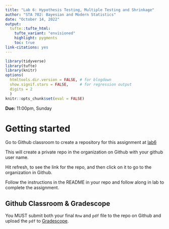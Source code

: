 ```yaml
---
title: "Lab 6: Hypothesis Testing, Multiple Testing and Shrinkage"
author: "STA 702: Bayesian and Modern Statistics"
date: "October 14, 2022"
output: 
  tufte::tufte_html:
    tufte_variant: "envisioned"
    highlight: pygments
    toc: true
link-citations: yes
---
```


```r
library(tidyverse)
library(tufte)
library(knitr)
options(
  htmltools.dir.version = FALSE, # for blogdown
  show.signif.stars = FALSE,     # for regression output
  digits = 2
  )
knitr::opts_chunk$set(eval = FALSE)
```

**Due:** 11:00pm, Sunday



# Getting started

Go to Github classroom to create a repository for this assignment  at [lab6](https://classroom.github.com/a/a2YsYfGq)

This will create a private repo in the organization on Github with your github user name. 

Hit refresh, to see the link for the repo, and then click on it to go to the organization in Github.

Follow the instructions in the README in your repo and follow along in lab to complete the assignment. 

## Github Classroom & Gradescope

You MUST submit both your final `Rnw` and `pdf` file to the repo on Github and upload the `pdf` to [Gradescope](https://www.gradescope.com/courses/431637). 




    